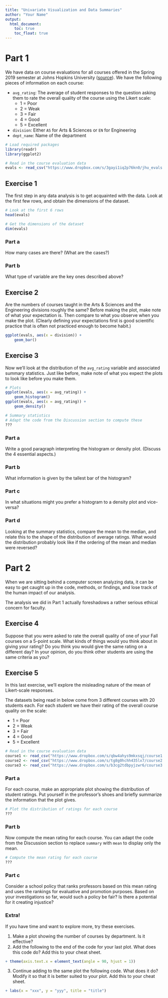 ```yaml
---
title: "Univariate Visualization and Data Summaries"
author: "Your Name"
output: 
  html_document:
    toc: true
    toc_float: true
---
```


# Part 1

We have data on course evaluations for all courses offered in the Spring 2019 semester at Johns Hopkins University ([source](http://studentaffairs.jhu.edu/registrar/wp-content/uploads/sites/23/2019/07/Spring-2019-Homewood-Completed-courses.pdf)). We have the following pieces of information on each course:

- `avg_rating`: The average of student responses to the question asking them to rate the overall quality of the course using the Likert scale:
    - 1 = Poor
    - 2 = Weak
    - 3 = Fair
    - 4 = Good
    - 5 = Excellent
- `division`: Either `AS` for Arts & Sciences or `EN` for Engineering
- `dept_name`: Name of the department

```r
# Load required packages
library(readr)
library(ggplot2)

# Read in the course evaluation data
evals <- read_csv("https://www.dropbox.com/s/3gayi1iq2p76kn0/jhu_evals.csv?dl=1")
```

## Exercise 1

The first step in any data analysis is to get acquainted with the data. Look at the first few rows, and obtain the dimensions of the dataset.

```r
# Look at the first 6 rows
head(evals)

# Get the dimensions of the dataset
dim(evals)
```

### Part a

How many cases are there? (What are the cases?)

### Part b

What type of variable are the key ones described above?





## Exercise 2

Are the numbers of courses taught in the Arts & Sciences and the Engineering divisions roughly the same? Before making the plot, make note of what your expectation is. Then compare to what you observe when you make the plot. (Clearly defining your expectations first is good scientific practice that is often not practiced enough to become habit.)

```r
ggplot(evals, aes(x = division)) +
    geom_bar()
```





## Exercise 3

Now we'll look at the distribution of the `avg_rating` variable and associated summary statistics. Just like before, make note of what you expect the plots to look like before you make them.

```r
# Plots
ggplot(evals, aes(x = avg_rating)) +
    geom_histogram()
ggplot(evals, aes(x = avg_rating)) +
    geom_density()
```

```r
# Summary statistics
# Adapt the code from the Discussion section to compute these
???
```

### Part a

Write a good paragraph interpreting the histogram or density plot. (Discuss the 4 essential aspects.)

### Part b

What information is given by the tallest bar of the histogram?

### Part c

In what situations might you prefer a histogram to a density plot and vice-versa?

### Part d

Looking at the summary statistics, compare the mean to the median, and relate this to the shape of the distribution of average ratings. What would the distribution probably look like if the ordering of the mean and median were reversed?





# Part 2

When we are sitting behind a computer screen analyzing data, it can be easy to get caught up in the code, methods, or findings, and lose track of the human impact of our analysis.

The analysis we did in Part 1 actually foreshadows a rather serious ethical concern for faculty.

## Exercise 4

Suppose that you were asked to rate the overall quality of one of your Fall courses on a 5-point scale. What kinds of things would you think about in giving your rating? Do you think you would give the same rating on a different day? In your opinion, do you think other students are using the same criteria as you?



## Exercise 5

In this last exercise, we'll explore the misleading nature of the mean of Likert-scale responses.

The datasets being read in below come from 3 different courses with 20 students each. For each student we have their rating of the overall course quality on the scale:

- 1 = Poor
- 2 = Weak
- 3 = Fair
- 4 = Good
- 5 = Excellent

```r
# Read in the course evaluation data
course1 <- read_csv("https://www.dropbox.com/s/qbw4ahys9mkxsqj/course1.csv?dl=1")
course2 <- read_csv("https://www.dropbox.com/s/tg8g0hchh435lx7/course2.csv?dl=1")
course3 <- read_csv("https://www.dropbox.com/s/b3cg2tdbpyjzwr6/course3.csv?dl=1")
```

### Part a

For each course, make an appropriate plot showing the distribution of student ratings. Put yourself in the professor's shoes and briefly summarize the information that the plot gives.

```r
# Plot the distribution of ratings for each course
???
```

### Part b

Now compute the mean rating for each course. You can adapt the code from the Discussion section to replace `summary` with `mean` to display only the mean.

```r
# Compute the mean rating for each course
???
```

### Part c

Consider a school policy that ranks professors based on this mean rating and uses the rankings for evaluative and promotion purposes. Based on your investigations so far, would such a policy be fair? Is there a potential for it creating injustice?





### Extra!

If you have time and want to explore more, try these exercises.

1. Make a plot showing the number of courses by department. Is it effective?
2. Add the following to the end of the code for your last plot. What does this code do? Add this to your cheat sheet.

```r
+ theme(axis.text.x = element_text(angle = 90, hjust = 1))
```

3. Continue adding to the same plot the following code. What does it do? Modify it so that it is better suited to your plot. Add this to your cheat sheet.

```r
+ labs(x = "xxx", y = "yyy", title = "title")
```



